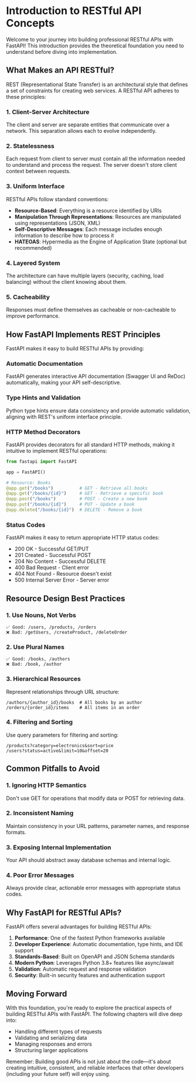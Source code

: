 # Introduction to RESTful API Concepts

Welcome to your journey into building professional RESTful APIs with FastAPI! This introduction provides the theoretical foundation you need to understand before diving into implementation.

## What Makes an API RESTful?

REST (Representational State Transfer) is an architectural style that defines a set of constraints for creating web services. A RESTful API adheres to these principles:

### 1. Client-Server Architecture
The client and server are separate entities that communicate over a network. This separation allows each to evolve independently.

### 2. Statelessness
Each request from client to server must contain all the information needed to understand and process the request. The server doesn't store client context between requests.

### 3. Uniform Interface
RESTful APIs follow standard conventions:
- **Resource-Based**: Everything is a resource identified by URIs
- **Manipulation Through Representations**: Resources are manipulated using representations (JSON, XML)
- **Self-Descriptive Messages**: Each message includes enough information to describe how to process it
- **HATEOAS**: Hypermedia as the Engine of Application State (optional but recommended)

### 4. Layered System
The architecture can have multiple layers (security, caching, load balancing) without the client knowing about them.

### 5. Cacheability
Responses must define themselves as cacheable or non-cacheable to improve performance.

## How FastAPI Implements REST Principles

FastAPI makes it easy to build RESTful APIs by providing:

### Automatic Documentation
FastAPI generates interactive API documentation (Swagger UI and ReDoc) automatically, making your API self-descriptive.

### Type Hints and Validation
Python type hints ensure data consistency and provide automatic validation, aligning with REST's uniform interface principle.

### HTTP Method Decorators
FastAPI provides decorators for all standard HTTP methods, making it intuitive to implement RESTful operations:

```python
from fastapi import FastAPI

app = FastAPI()

# Resource: Books
@app.get("/books")          # GET - Retrieve all books
@app.get("/books/{id}")     # GET - Retrieve a specific book
@app.post("/books")         # POST - Create a new book
@app.put("/books/{id}")     # PUT - Update a book
@app.delete("/books/{id}")  # DELETE - Remove a book
```

### Status Codes
FastAPI makes it easy to return appropriate HTTP status codes:
- 200 OK - Successful GET/PUT
- 201 Created - Successful POST
- 204 No Content - Successful DELETE
- 400 Bad Request - Client error
- 404 Not Found - Resource doesn't exist
- 500 Internal Server Error - Server error

## Resource Design Best Practices

### 1. Use Nouns, Not Verbs
```
✅ Good: /users, /products, /orders
❌ Bad: /getUsers, /createProduct, /deleteOrder
```

### 2. Use Plural Names
```
✅ Good: /books, /authors
❌ Bad: /book, /author
```

### 3. Hierarchical Resources
Represent relationships through URL structure:
```
/authors/{author_id}/books  # All books by an author
/orders/{order_id}/items    # All items in an order
```

### 4. Filtering and Sorting
Use query parameters for filtering and sorting:
```
/products?category=electronics&sort=price
/users?status=active&limit=10&offset=20
```

## Common Pitfalls to Avoid

### 1. Ignoring HTTP Semantics
Don't use GET for operations that modify data or POST for retrieving data.

### 2. Inconsistent Naming
Maintain consistency in your URL patterns, parameter names, and response formats.

### 3. Exposing Internal Implementation
Your API should abstract away database schemas and internal logic.

### 4. Poor Error Messages
Always provide clear, actionable error messages with appropriate status codes.

## Why FastAPI for RESTful APIs?

FastAPI offers several advantages for building RESTful APIs:

1. **Performance**: One of the fastest Python frameworks available
2. **Developer Experience**: Automatic documentation, type hints, and IDE support
3. **Standards-Based**: Built on OpenAPI and JSON Schema standards
4. **Modern Python**: Leverages Python 3.8+ features like async/await
5. **Validation**: Automatic request and response validation
6. **Security**: Built-in security features and authentication support

## Moving Forward

With this foundation, you're ready to explore the practical aspects of building RESTful APIs with FastAPI. The following chapters will dive deep into:
- Handling different types of requests
- Validating and serializing data
- Managing responses and errors
- Structuring larger applications

Remember: Building good APIs is not just about the code—it's about creating intuitive, consistent, and reliable interfaces that other developers (including your future self) will enjoy using.